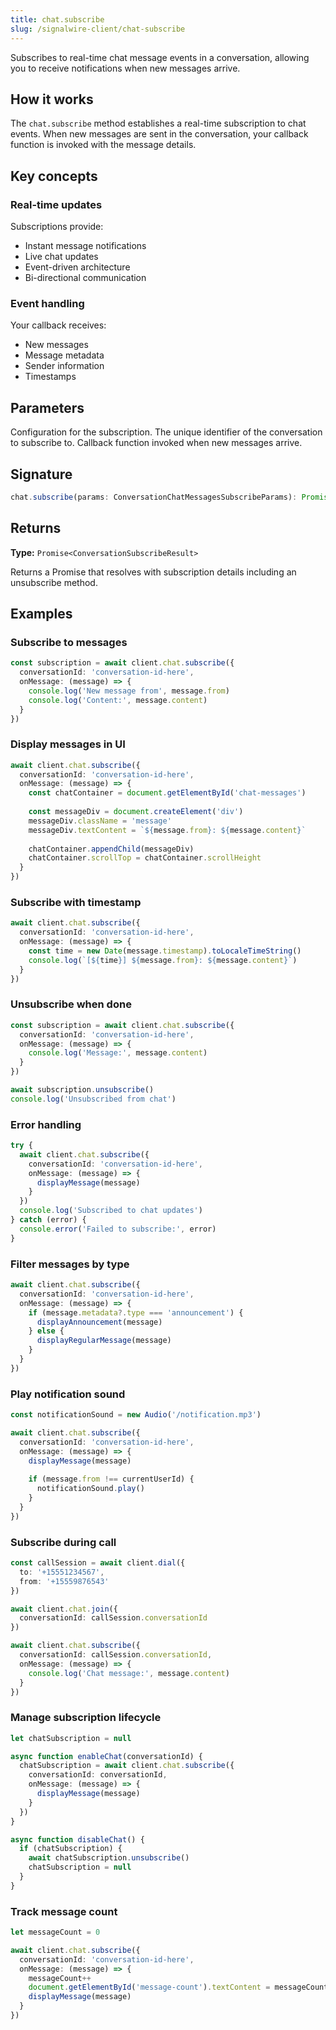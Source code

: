 ```yaml
---
title: chat.subscribe
slug: /signalwire-client/chat-subscribe
---
```



Subscribes to real-time chat message events in a conversation, allowing you to receive notifications when new messages arrive.

## How it works

The `chat.subscribe` method establishes a real-time subscription to chat events. When new messages are sent in the conversation, your callback function is invoked with the message details.

## Key concepts

### Real-time updates

Subscriptions provide:
- Instant message notifications
- Live chat updates
- Event-driven architecture
- Bi-directional communication

### Event handling

Your callback receives:
- New messages
- Message metadata
- Sender information
- Timestamps

## Parameters

<APIField name="params" type="ConversationChatMessagesSubscribeParams" required>
  Configuration for the subscription.
</APIField>

<APIField name="params.conversationId" type="string" required>
  The unique identifier of the conversation to subscribe to.
</APIField>

<APIField name="params.onMessage" type="(message: ChatMessage) => void" required>
  Callback function invoked when new messages arrive.
</APIField>

## Signature

```typescript
chat.subscribe(params: ConversationChatMessagesSubscribeParams): Promise<ConversationSubscribeResult>
```

## Returns

**Type:** `Promise<ConversationSubscribeResult>`

Returns a Promise that resolves with subscription details including an unsubscribe method.

## Examples

### Subscribe to messages

```typescript
const subscription = await client.chat.subscribe({
  conversationId: 'conversation-id-here',
  onMessage: (message) => {
    console.log('New message from', message.from)
    console.log('Content:', message.content)
  }
})
```

### Display messages in UI

```typescript
await client.chat.subscribe({
  conversationId: 'conversation-id-here',
  onMessage: (message) => {
    const chatContainer = document.getElementById('chat-messages')
    
    const messageDiv = document.createElement('div')
    messageDiv.className = 'message'
    messageDiv.textContent = `${message.from}: ${message.content}`
    
    chatContainer.appendChild(messageDiv)
    chatContainer.scrollTop = chatContainer.scrollHeight
  }
})
```

### Subscribe with timestamp

```typescript
await client.chat.subscribe({
  conversationId: 'conversation-id-here',
  onMessage: (message) => {
    const time = new Date(message.timestamp).toLocaleTimeString()
    console.log(`[${time}] ${message.from}: ${message.content}`)
  }
})
```

### Unsubscribe when done

```typescript
const subscription = await client.chat.subscribe({
  conversationId: 'conversation-id-here',
  onMessage: (message) => {
    console.log('Message:', message.content)
  }
})

await subscription.unsubscribe()
console.log('Unsubscribed from chat')
```

### Error handling

```typescript
try {
  await client.chat.subscribe({
    conversationId: 'conversation-id-here',
    onMessage: (message) => {
      displayMessage(message)
    }
  })
  console.log('Subscribed to chat updates')
} catch (error) {
  console.error('Failed to subscribe:', error)
}
```

### Filter messages by type

```typescript
await client.chat.subscribe({
  conversationId: 'conversation-id-here',
  onMessage: (message) => {
    if (message.metadata?.type === 'announcement') {
      displayAnnouncement(message)
    } else {
      displayRegularMessage(message)
    }
  }
})
```

### Play notification sound

```typescript
const notificationSound = new Audio('/notification.mp3')

await client.chat.subscribe({
  conversationId: 'conversation-id-here',
  onMessage: (message) => {
    displayMessage(message)
    
    if (message.from !== currentUserId) {
      notificationSound.play()
    }
  }
})
```

### Subscribe during call

```typescript
const callSession = await client.dial({
  to: '+15551234567',
  from: '+15559876543'
})

await client.chat.join({
  conversationId: callSession.conversationId
})

await client.chat.subscribe({
  conversationId: callSession.conversationId,
  onMessage: (message) => {
    console.log('Chat message:', message.content)
  }
})
```

### Manage subscription lifecycle

```typescript
let chatSubscription = null

async function enableChat(conversationId) {
  chatSubscription = await client.chat.subscribe({
    conversationId: conversationId,
    onMessage: (message) => {
      displayMessage(message)
    }
  })
}

async function disableChat() {
  if (chatSubscription) {
    await chatSubscription.unsubscribe()
    chatSubscription = null
  }
}
```

### Track message count

```typescript
let messageCount = 0

await client.chat.subscribe({
  conversationId: 'conversation-id-here',
  onMessage: (message) => {
    messageCount++
    document.getElementById('message-count').textContent = messageCount
    displayMessage(message)
  }
})
```

